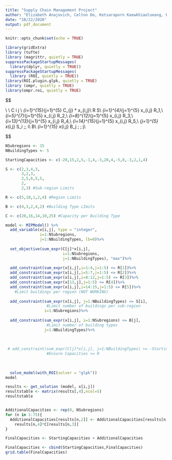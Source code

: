 ```yaml
---
title: "Supply Chain Management Project"
author: "Elizabeth Anajovich, Celton Do, Ketsaraporn Kaewkhiaolueang, Evan Pinckard, and Bryce Samwel"
date: "10/22/2020"
output: pdf_document
---
```


```r
knitr::opts_chunk$set(echo = TRUE)
```

```r
library(gridExtra)
library (tufte)
library (magrittr, quietly = TRUE)
suppressPackageStartupMessages(
  library(dplyr, quietly = TRUE))
suppressPackageStartupMessages(
  library (ROI, quietly = TRUE))
library(ROI.plugin.glpk, quietly = TRUE)
library (ompr, quietly = TRUE)
library(ompr.roi, quietly = TRUE)
```

$$

\text{Building Type and Location Optimization Equations}\\
\text{Maximize the following,}\\
\text{ where }C\text{ is the total Capacity of buildings, }
i\text{ represents the subregions, and }
j \text{ is the Building types. }\\
\sum_{i=1}^{15}\sum_{j=1}^{5} C_{j} * x_{i,j}\\
\text{  Given the following constraints, where }R
\text{ is the Regional building limits, and }S\text{ is the Subregion limits }\\
\sum_{i=1}^{4}\sum_{j=1}^{5} x_{i,j} \leq R_1,\\ 
\sum_{i=5}^{7}\sum_{j=1}^{5} x_{i,j} \leq R_2,\\
\sum_{i=8}^{12}\sum_{j=1}^{5} x_{i,j} \leq R_3,\\  
\sum_{i=13}^{13}\sum_{j=1}^{5} x_{i,j} \leq R_4,\\
\sum_{i=14}^{15}\sum_{j=1}^{5} x_{i,j} \leq R_5,\\
\text{ and } \sum_{j=1}^{5} x_{i,j} \leq S_i \;\forall \; i\\
\text{And there are also Building Type limits, represented by }B\\ 
\sum_{i=1}^{15} x_{i,j} \leq B_j \; \forall \; j\\ 

$$


```r
NSubregions <- 15
NBuildingTypes <- 5

StartingCapacities <- c(-20,15,2,5,-1,4,-3,20,4,-5,8,-3,2,1,4)

S <- c(2,3,4,3,
       3,2,3,
       2,5,6,5,5,
       2,
       2,3) #Sub-region Limits

R <- c(5,10,1,2,4) #Region Limits

B <- c(4,3,2,4,2) #Building Type LImits

C <- c(20,16,14,10,25) #Capacity per Building Type

model <- MIPModel() %>%
  add_variable(x[i,j], type = "integer",
               i=1:NSubregions,
               j=1:NBuildingTypes, lb=0)%>%
  
  set_objective(sum_expr(C[j]*x[i,j],
                         i=1:NSubregions,
                         j=1:NBuildingTypes), "max")%>%
  
  add_constraint(sum_expr(x[i,j],i=1:4,j=1:5) <= R[1])%>%
  add_constraint(sum_expr(x[i,j],i=5:7,j=1:5) <= R[2])%>%
  add_constraint(sum_expr(x[i,j],i=8:12,j=1:5) <= R[3])%>%
  add_constraint(sum_expr(x[13,j],j=1:5) <= R[4])%>%
  add_constraint(sum_expr(x[i,j],i=14:15,j=1:5) <= R[5])%>%
    #Limit buildings per region (NOT WORKING)
  
  add_constraint(sum_expr(x[i,j], j=1:NBuildingTypes) <= S[i],
                  #Limit number of buildings per sub-region
                 i=1:NSubregions)%>% 
    
  add_constraint(sum_expr(x[i,j], i=1:NSubregions) <= B[j],
                  #Limit number of building types
                 j=1:NBuildingTypes)%>% 
  
  
  
 # add_constraint(sum_expr(C[j]*x[i,j], j=1:NBuildingTypes) >= -StartingCapacities[i], i=1:NSubregions)%>%
                  #Ensure Capacities >= 0
                  
    
  
  solve_model(with_ROI(solver = "glpk"))
model

results <- get_solution (model, x[i,j])
resultstable <- matrix(results[,4],ncol=5)
resultstable


AdditionalCapacities <- rep(0, NSubregions)
for (n in 1:75){
  AdditionalCapacities[results[n,2]] <- AdditionalCapacities[results[n,2]]+
    results[n,4]*C[results[n,3]]
}

FinalCapacities <- StartingCapacities + AdditionalCapacities

FinalCapacities <- cbind(StartingCapacities,FinalCapacities)
grid.table(FinalCapacities)
```